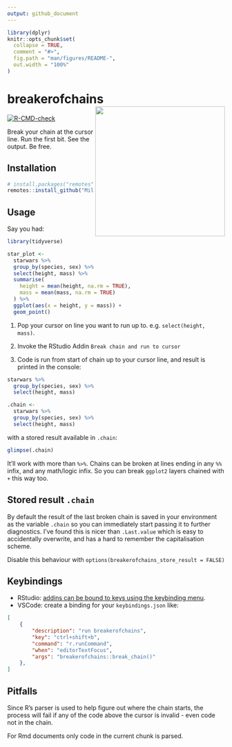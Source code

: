 ```yaml
---
output: github_document
---
```


<!-- README.md is generated from README.Rmd. Please edit that file -->

```r
library(dplyr)
knitr::opts_chunk$set(
  collapse = TRUE,
  comment = "#>",
  fig.path = "man/figures/README-",
  out.width = "100%"
)
```

# breakerofchains <img src="inst/media/breakerofchains.png" align="right" width="300px"/>

<!-- badges: start -->
[![R-CMD-check](https://github.com/MilesMcBain/breakerofchains/workflows/R-CMD-check/badge.svg)](https://github.com/MilesMcBain/breakerofchains/actions)
<!-- badges: end -->

Break your chain at the cursor line. Run the first bit. See the output. Be free.

## Installation

```r
# install.packages("remotes")
remotes::install_github("MilesMcBain/breakerofchains")
```

## Usage

Say you had: 

```r
library(tidyverse)

star_plot <-
  starwars %>%
  group_by(species, sex) %>%
  select(height, mass) %>%
  summarise(
    height = mean(height, na.rm = TRUE),
    mass = mean(mass, na.rm = TRUE)
  ) %>%
  ggplot(aes(x = height, y = mass)) +
  geom_point()
```

1. Pop your cursor on line you want to run up to. e.g. `select(height, mass)`.

2. Invoke the RStudio Addin `Break chain and run to cursor`

3. Code is run from start of chain up to your cursor line, and result is printed in the console:

```r
starwars %>%
  group_by(species, sex) %>%
  select(height, mass)
```

```r
.chain <-
  starwars %>%
  group_by(species, sex) %>%
  select(height, mass)
```
with a stored result available in `.chain`:

```r
glimpse(.chain)
```

It'll work with more than `%>%`. Chains can be broken at lines ending in any
`%%` infix, and any math/logic infix. So you can break `ggplot2` layers
chained with `+` this way too.

## Stored result `.chain`

By default the result of the last broken chain is saved in your environment
as the variable `.chain` so you can immediately start passing it to further
diagnostics. I've found this is nicer than `.Last.value` which
is easy to accidentally overwrite, and has a hard to remember the capitalisation scheme.

Disable this behaviour with `options(breakerofchains_store_result = FALSE)`

## Keybindings

* RStudio: [addins can be bound to keys using the keybinding menu](https://www.infoworld.com/article/3327573/do-more-with-r-rstudio-addins-and-keyboard-shortcuts.html).
* VSCode: create a binding for your `keybindings.json` like:

```json
[
    {
        "description": "run breakerofchains",
        "key": "ctrl+shift+b",
        "command": "r.runCommand",
        "when": "editorTextFocus",
        "args": "breakerofchains::break_chain()"
    },
]
```

## Pitfalls

Since R's parser is used to help figure out where the chain starts, the
process will fail if any of the code above the cursor is invalid - even code
not in the chain. 

For Rmd documents only code in the current chunk is parsed.

